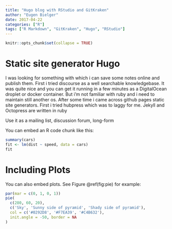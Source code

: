 ```yaml
---
title: "Hugo blog with RStudio and GitKraken"
author: "Eugen Bielger"
date: 2017-04-22
categories: ["R"]
tags: ["R Markdown", "GitKraken", "Hugo", "RStudio"]
---
```


```r
knitr::opts_chunk$set(collapse = TRUE)
```

# Static site generator Hugo

I was looking for something with which i can save some notes online and publish them. First i tried discourse as a well searchable knowledgebase. It was quite nice and you can get it running in a few minutes as a DigitalOcean droplet or docker container. But i'm not familiar with ruby and i need to maintain still another os. After some time i came across github pages static site generators. First i tried hubpress which was to laggy for me. Jekyll and Octopress are written in ruby 

Use it as a mailing list, discussion forum, long-form

You can embed an R code chunk like this:

```r
summary(cars)
fit <- lm(dist ~ speed, data = cars)
fit
```

# Including Plots

You can also embed plots. See Figure \@ref(fig:pie) for example:

```r
par(mar = c(0, 1, 0, 1))
pie(
  c(280, 60, 20),
  c('Sky', 'Sunny side of pyramid', 'Shady side of pyramid'),
  col = c('#0292D8', '#F7EA39', '#C4B632'),
  init.angle = -50, border = NA
)
```
